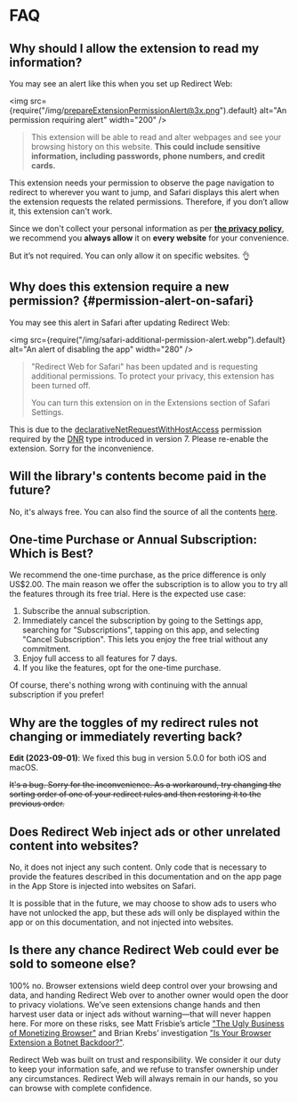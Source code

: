 # FAQ

## Why should I allow the extension to read my information?

You may see an alert like this when you set up Redirect Web:

<img src={require("/img/prepareExtensionPermissionAlert@3x.png").default} alt="An permission requiring alert" width="200" />

> This extension will be able to read and alter webpages and see your browsing history on this website. **This could include sensitive information, including passwords, phone numbers, and credit cards.**

This extension needs your permission to observe the page navigation to redirect to wherever you want to jump, and Safari displays this alert when the extension requests the related permissions. Therefore, if you don’t allow it, this extension can't work.

Since we don't collect your personal information as per **[the privacy policy](./privacy-policy)**, we recommend you **always allow** it on **every website** for your convenience.

But it’s not required. You can only allow it on specific websites. 👌

## Why does this extension require a new permission? \{#permission-alert-on-safari}

You may see this alert in Safari after updating Redirect Web:

<img src={require("/img/safari-additional-permission-alert.webp").default} alt="An alert of disabling the app" width="280" />

> "Redirect Web for Safari" has been updated and is requesting additional permissions. To protect your privacy, this extension has been turned off.
>
> You can turn this extension on in the Extensions section of Safari Settings.

This is due to the [declarativeNetRequestWithHostAccess](https://developer.apple.com/documentation/safariservices/safari_web_extensions/blocking_content_with_your_safari_web_extension) permission required by the [DNR](./rule-settings#type) type introduced in version 7. Please re-enable the extension. Sorry for the inconvenience.

## Will the library's contents become paid in the future?

No, it's always free. You can also find the source of all the contents [here](https://github.com/mshibanami/redirect-web/tree/main/library).

## One-time Purchase or Annual Subscription: Which is Best?

We recommend the one-time purchase, as the price difference is only US$2.00.
The main reason we offer the subscription is to allow you to try all the features through its free trial. Here is the expected use case:

1. Subscribe the annual subscription.
2. Immediately cancel the subscription by going to the Settings app, searching for "Subscriptions", tapping on this app, and selecting "Cancel Subscription". This lets you enjoy the free trial without any commitment.
3. Enjoy full access to all features for 7 days.
4. If you like the features, opt for the one-time purchase.

Of course, there's nothing wrong with continuing with the annual subscription if you prefer!

## Why are the toggles of my redirect rules not changing or immediately reverting back?

**Edit (2023-09-01)**: We fixed this bug in version 5.0.0 for both iOS and macOS.

~~It's a bug. Sorry for the inconvenience. As a workaround, try changing the sorting order of one of your redirect rules and then restoring it to the previous order.~~

## Does Redirect Web inject ads or other unrelated content into websites?

No, it does not inject any such content. Only code that is necessary to provide the features described in this documentation and on the app page in the App Store is injected into websites on Safari.

It is possible that in the future, we may choose to show ads to users who have not unlocked the app, but these ads will only be displayed within the app or on this documentation, and not injected into websites.

## Is there any chance Redirect Web could ever be sold to someone else?

100% no. Browser extensions wield deep control over your browsing and data, and handing Redirect Web over to another owner would open the door to privacy violations. We’ve seen extensions change hands and then harvest user data or inject ads without warning—that will never happen here. For more on these risks, see Matt Frisbie’s article ["The Ugly Business of Monetizing Browser"](https://mattfrisbie.substack.com/p/the-ugly-business-of-monetizing-browser) and Brian Krebs’ investigation ["Is Your Browser Extension a Botnet Backdoor?"](https://krebsonsecurity.com/2021/03/is-your-browser-extension-a-botnet-backdoor/).

Redirect Web was built on trust and responsibility. We consider it our duty to keep your information safe, and we refuse to transfer ownership under any circumstances. Redirect Web will always remain in our hands, so you can browse with complete confidence.

